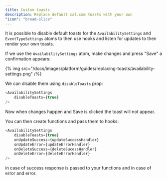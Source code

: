 ```yaml
---
title: Custom toasts
description: Replace default cal.com toasts with your own
"icon": "bread-slice"
---
```


It is possible to disable default toasts for the `AvailabilitySettings` and `EventTypeSettings` atoms to then use hooks
and listen for updates to then render your own toasts.

If we use the `AvailabilitySettings` atom, make changes and press "Save" a confirmation appears:

{% img src="/docs/images/platform/guides/replacing-toasts/availability-settings.png" /%}

We can disable them using `disableToasts` prop:

```js
<AvailabilitySettings
    disableToasts={true}
/>
```

Now when changes happen and Save is clicked the toast will not appear.

You can then create functions and pass them to hooks:
```js
<AvailabilitySettings
    disableToasts={true}
    onUpdateSuccess={updateSuccessHandler}
    onUpdateError={updateErrorHandler}
    onDeleteSuccess={deleteSucessHandler}
    onDeleteError={deleteErrorHandler}
/>
```
in case of success response is passed to your functions and in case of error and error.